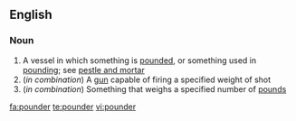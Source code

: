 ==English==

===Noun===
{{en-noun}}

# A vessel in which something is [[pounded]], or something used in [[pounding]]; see [[pestle and mortar]]
#(''in combination'') A [[gun]] capable of firing a specified weight of shot
#(''in combination'') Something that weighs a specified number of [[pound]]s

[[fa:pounder]]
[[te:pounder]]
[[vi:pounder]]